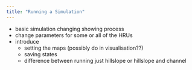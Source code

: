 ```yaml
---
title: "Running a Simulation"
---
```


- basic simulation changing showing process
- change parameters for some or all of the HRUs
- introduce 
  - setting the maps (possibly do in visualisation??)
  - saving states 
  - difference between running just hillslope or hillslope and channel

<!-- ```{r, include = FALSE} -->
<!-- knitr::opts_chunk$set( -->
<!--   collapse = TRUE, -->
<!--   comment = "#>" -->
<!-- ) -->
<!-- ``` -->
<!-- The purpose of this vignette is to provide an outline of the steps needed to -->
<!-- perform a Dynamic TOPMODEL simulation and introduce the formats of the data -->
<!-- input and returned.  -->

<!-- The data used in this example comes from Swindale and is contained within the package and can be loaded with -->
<!-- ```{r, setup} -->
<!-- library(dynatop) -->
<!-- data("Swindale") -->
<!-- ``` -->
<!-- which returns a variable `Swindale` with the following components: -->
<!-- ```{r data_loaded} -->
<!-- names(Swindale) -->
<!-- ``` -->

<!-- For better comparison with a likely analysis we separate these into a model -->
<!-- and observed data variables -->

<!-- ```{r sep} -->
<!-- swindale_model <- Swindale$model -->
<!-- swindale_obs <- Swindale$obs -->
<!-- ``` -->

<!-- # The model structure -->
<!-- A dynamic TOPMODEL is described in a list object. The list has the following -->
<!-- elements -->
<!-- ```{r model_parts} -->
<!-- names(swindale_model) -->
<!-- ``` -->
<!-- which are described in [associated -->
<!-- vignette](The_Model_Object.html). The -->
<!-- [dynatopGIS](https://waternumbers.github.io/dynatopGIS) package -->
<!-- can be used for constructing models.  -->

<!-- # Setting map locations -->

<!-- While not required for simulations if the locations of the files containing -->
<!-- the locations of the HRU's are provided the states can be visualised within -->
<!-- dynatop. -->

<!-- The locations of the files are set in the `map` element of the model. For this -->
<!-- example the maps are located within the `extdata` directory of the package and -->
<!-- can be set using commands -->

<!-- ```{r set_map} -->
<!-- swindale_model$map$hillslope <- system.file("extdata","Swindale.tif",package="dynatop",mustWork=TRUE) -->
<!-- swindale_model$map$channel <- system.file("extdata","channel.shp",package="dynatop",mustWork=TRUE) -->
<!-- swindale_model$map$channel_id <- system.file("extdata","channel_id.tif",package="dynatop",mustWork=TRUE) -->
<!-- ``` -->

<!-- # Preparing input data -->

<!-- The input to the model is expected to take the form of an ```xts``` object with -->
<!-- constant time step whose column names are found in the 'precip' and 'pet' -->
<!-- columns of the HRU tables in the model. Helpful functions for creating and -->
<!-- manipulating ```xts``` objects can be found -->
<!-- [here](http://rstudio-pubs-static.s3.amazonaws.com/288218_117e183e74964557a5da4fc5902fc671.html), -->
<!-- see also the `resample_xts` function in this package. -->

<!-- The discharge, precipitation and potential evapotranspiration (PET) inputs for -->
<!-- Swindale are contained with `swindale_obs` on a 15 minute time step. -->
<!-- ```{r, obs} -->
<!-- head(swindale_obs) -->
<!-- ``` -->
<!-- Note the discharge is in m$^{3}$/s while the precipitation and PET are in m -->
<!-- accumulated over the time step. -->

<!-- To use the data with the model we need to set the names of the time series -->
<!-- within the model.  -->
<!-- ```{r, set_obs_names} -->
<!-- swindale_model$hillslope[,'precip'] <- swindale_model$channel[,'precip'] <- "Rainfall" -->
<!-- swindale_model$hillslope[,'pet'] <- swindale_model$channel[,'pet'] <- "PET" -->
<!-- ``` -->

<!-- # Altering parameters -->

<!-- The parameter values are stored within the table describing the hillslope and -->
<!-- channel HRUs. Which parameters are present depends upon the options selected -->
<!-- for the transmissivity and channel solution. Details can be found in the -->
<!-- [Hillslope](Hillslope_HRU.html) and [Channel](Channel_HRU.html) Vignettes. -->

<!-- Altering parameter values requires changing their values in the HRU tables.  -->
<!-- For this catchment all HRU have the same parameter values. For this simulation  -->
<!-- we change the parameter vectors to be more representative of the -->
<!-- catchment -->
<!-- ```{r, change_param} -->
<!-- swindale_model$hillslope$r_sfmax <- Inf -->
<!-- swindale_model$hillslope$m <- 0.0063 -->
<!-- swindale_model$hillslope$ln_t0 <- 7.46 -->
<!-- swindale_model$hillslope$s_rz0 <- 0.98 -->
<!-- swindale_model$hillslope$s_rzmax <- 0.1 -->
<!-- swindale_model$hillslope$t_d <- 8*60*60 -->
<!-- swindale_model$hillslope$c_sf <- 0.4 -->

<!-- swindale_model$channel$v_ch <- 0.8 -->
<!-- ``` -->

<!-- # Creating the dynatop Object -->

<!-- Simulations are performed by embedding the model and the observed data into -->
<!-- a `dynatop` object. First the object is created using the model in list form -->

<!-- ```{r create_object} -->
<!-- ctch_mdl <- dynatop$new(swindale_model) -->
<!-- ``` -->

<!-- This step performs some basis checks on the model for consistency. -->
<!-- The data can then be added -->

<!-- ```{r add_data} -->
<!-- ctch_mdl$add_data(swindale_obs) -->
<!-- ``` -->

<!-- # Running dynamic TOPMODEL -->

<!-- The model currently consists of two types of HRU; hillslope and -->
<!-- channel. These can be run individually with the `sim_hillslope` and -->
<!-- `sim_channel` methods or sequentially with the `sim` method. The individual -->
<!-- methods check that suitable input data is available, but not how it was generated. -->

<!-- The initial states of the simulations can be specified in the model -->
<!-- object. If, as in the case of this example, the states are not specified then -->
<!-- any attempt to perform a simulation will fail. -->

<!-- ```{r sim_fail, error=TRUE, purl=FALSE} -->
<!-- ctch_mdl$sim() -->
<!-- ``` -->

<!-- The states need to be initialised using the `initialise` method which requires -->
<!-- an initial recharge rate. In the following we initialise the states and plot -->
<!-- the initial saturated zone storage deficit, using the chaining of commands. -->

<!-- ```{r initialise} -->
<!-- ctch_mdl$initialise(1e-6)$plot_state("s_sz") -->
<!-- ``` -->

<!-- The simulation can now be performed and the flow at the gauge extracted with -->

<!-- ```{r sim1} -->
<!-- sim1 <- ctch_mdl$sim()$get_gauge_flow() -->
<!-- ``` -->

<!-- Note that the states of the system are now those at the end of the simulation -->
<!-- for example: -->

<!-- ```{r new_states} -->
<!-- ctch_mdl$plot_state("s_sz") -->
<!-- ``` -->

<!-- Rerunning the simulation with the new initial states will of course produce -->
<!-- different results. Output for the above examples can be plotted against observed discharge for comparison as follows: -->

<!-- ```{r sim2} -->
<!-- sim2 <- ctch_mdl$sim()$get_gauge_flow() -->
<!-- out <- merge( merge(swindale_obs,sim1),sim2) -->
<!-- names(out) <- c(names(swindale_obs),'sim_1','sim_2') -->
<!-- plot(out[,c('Flow','sim_1','sim_2')], main="Discharge",ylab="m3/s",legend.loc="topright") -->
<!-- ``` -->

<!-- # Mass balance -->

<!-- It is possible to output the mass balance check for each time step of the -->
<!-- simulation using the `get_mass_errors` method. The returned matrix gives  -->
<!-- the volumes in the states at the start and end of the time step along with the -->
<!-- other fluxes as volumes. This can easily be used to plot the errors as shown below. -->

<!-- ```{r mass_check} -->
<!-- mb <- ctch_mdl$get_mass_errors() -->
<!-- plot( xts::xts(rowSums(mb),zoo::index(mb)) , main="Mass Error", ylab="[m^3]") -->
<!-- ``` -->


